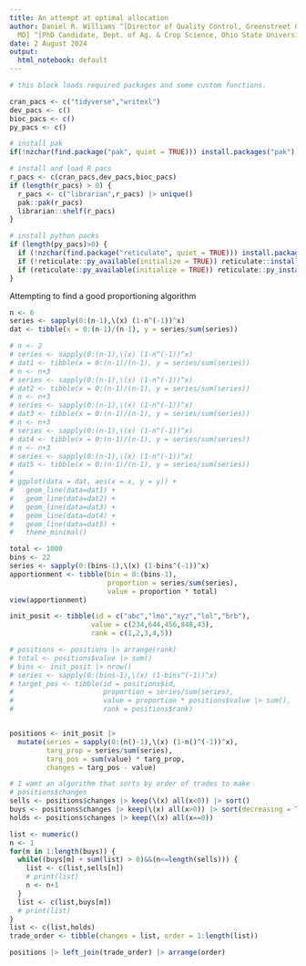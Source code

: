 ```yaml
---
title: An attempt at optimal allocation
author: Daniel R. Williams ^[Director of Quality Control, Greenstreet Growers, Lothian,
  MD] ^[PhD Candidate, Dept. of Ag. & Crop Science, Ohio State University, Columbus,  Ohio]
date: 2 August 2024
output:
  html_notebook: default
---
```



```r
# this block loads required packages and some custom functions. 

cran_pacs <- c("tidyverse","writexl")
dev_pacs <- c() 
bioc_pacs <- c()
py_pacs <- c()

# install pak
if(!nzchar(find.package("pak", quiet = TRUE))) install.packages("pak")

# install and load R pacs
r_pacs <- c(cran_pacs,dev_pacs,bioc_pacs)
if (length(r_pacs) > 0) {
  r_pacs <- c("librarian",r_pacs) |> unique()
  pak::pak(r_pacs)
  librarian::shelf(r_pacs)
}

# install python packs
if (length(py_pacs)>0) {
  if (!nzchar(find.package("reticulate", quiet = TRUE))) install.packages("reticulate", quiet = TRUE)
  if (!reticulate::py_available(initialize = TRUE)) reticulate::install_python()
  if (reticulate::py_available(initialize = TRUE)) reticulate::py_install(py_pacs)
}

```


Attempting to find a good proportioning algorithm
```r
n <- 6
series <- sapply(0:(n-1),\(x) (1-n^(-1))^x)
dat <- tibble(x = 0:(n-1)/(n-1), y = series/sum(series))

# n <- 2
# series <- sapply(0:(n-1),\(x) (1-n^(-1))^x)
# dat1 <- tibble(x = 0:(n-1)/(n-1), y = series/sum(series))
# n <- n+3
# series <- sapply(0:(n-1),\(x) (1-n^(-1))^x)
# dat2 <- tibble(x = 0:(n-1)/(n-1), y = series/sum(series))
# n <- n+3
# series <- sapply(0:(n-1),\(x) (1-n^(-1))^x)
# dat3 <- tibble(x = 0:(n-1)/(n-1), y = series/sum(series))
# n <- n+3
# series <- sapply(0:(n-1),\(x) (1-n^(-1))^x)
# dat4 <- tibble(x = 0:(n-1)/(n-1), y = series/sum(series))
# n <- n+3
# series <- sapply(0:(n-1),\(x) (1-n^(-1))^x)
# dat5 <- tibble(x = 0:(n-1)/(n-1), y = series/sum(series))
# 
# ggplot(data = dat, aes(x = x, y = y)) +
#   geom_line(data=dat1) +
#   geom_line(data=dat2) +
#   geom_line(data=dat3) +
#   geom_line(data=dat4) +
#   geom_line(data=dat5) +
#   theme_minimal()

```

```r
total <- 1000
bins <- 22
series <- sapply(0:(bins-1),\(x) (1-bins^(-1))^x)
apportionment <- tibble(bin = 0:(bins-1),
                        proportion = series/sum(series),
                        value = proportion * total)
view(apportionment)

```

```r

init_posit <- tibble(id = c("abc","lmo","xyz","lol","brb"),
                    value = c(234,644,456,848,43),
                    rank = c(1,2,3,4,5))

# positions <- positions |> arrange(rank)
# total <- positions$value |> sum()
# bins <- init_posit |> nrow()
# series <- sapply(0:(bins-1),\(x) (1-bins^(-1))^x)
# target_pos <- tibble(id = positions$id,
#                      proportion = series/sum(series),
#                      value = proportion * positions$value |> sum(),
#                      rank = positions$rank)


positions <- init_posit |>
  mutate(series = sapply(0:(n()-1),\(x) (1-n()^(-1))^x),
         targ_prop = series/sum(series),
         targ_pos = sum(value) * targ_prop,
         changes = targ_pos - value)

# I want an algorithm that sorts by order of trades to make
# positions$changes
sells <- positions$changes |> keep(\(x) all(x<0)) |> sort()
buys <- positions$changes |> keep(\(x) all(x>0)) |> sort(decreasing = TRUE)
holds <- positions$changes |> keep(\(x) all(x==0))

list <- numeric()
n <- 1
for(m in 1:length(buys)) {
  while((buys[m] + sum(list) > 0)&&(n<=length(sells))) {
    list <- c(list,sells[n])
    # print(list)
    n <- n+1
  }
  list <- c(list,buys[m])
  # print(list)
}
list <- c(list,holds)
trade_order <- tibble(changes = list, order = 1:length(list))

positions |> left_join(trade_order) |> arrange(order)

```



